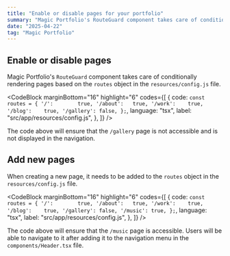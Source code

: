 ```yaml
---
title: "Enable or disable pages for your portfolio"
summary: "Magic Portfolio's RouteGuard component takes care of conditionally rendering pages based on your settings."
date: "2025-04-22"
tag: "Magic Portfolio"
---
```


## Enable or disable pages

Magic Portfolio's `RouteGuard` component takes care of conditionally rendering pages based on the `routes` object in the `resources/config.js` file.

<CodeBlock
  marginBottom="16"
  highlight="6"
  codes={[
    {
      code: `const routes = {
    '/':        true,
    '/about':   true,
    '/work':    true,
    '/blog':    true,
    '/gallery': false,
};`,
      language: "tsx",
      label: "src/app/resources/config.js",
    },
  ]}
/>

The code above will ensure that the `/gallery` page is not accessible and is not displayed in the navigation.

## Add new pages

When creating a new page, it needs to be added to the `routes` object in the `resources/config.js` file.

<CodeBlock
  marginBottom="16"
  highlight="6"
  codes={[
    {
      code: `const routes = {
    '/':        true,
    '/about':   true,
    '/work':    true,
    '/blog':    true,
    '/gallery': false,
    '/music': true,
};`,
      language: "tsx",
      label: "src/app/resources/config.js",
    },
  ]}
/>

The code above will ensure that the `/music` page is accessible. Users will be able to navigate to it after adding it to the navigation menu in the `components/Header.tsx` file.
